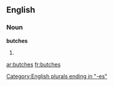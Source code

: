 ==English==

===Noun===
'''butches'''

# {{plural of|[[butch]]}}

[[Category:English plurals ending in "-es"]]

[[ar:butches]]
[[fr:butches]]